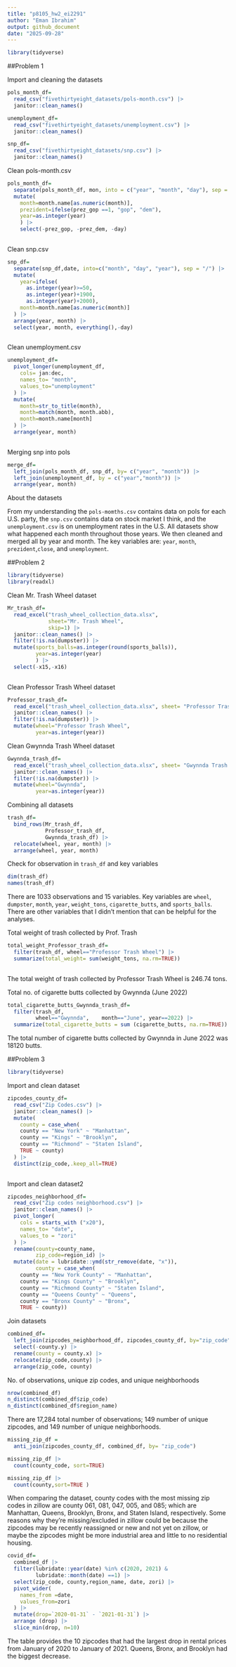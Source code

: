 ```yaml
---
title: "p8105_hw2_ei2291"
author: "Eman Ibrahim"
output: github_document
date: "2025-09-28"
---
```


```r
library(tidyverse)
```

##Problem 1

Import and cleaning the datasets

```r
pols_month_df=
  read_csv("fivethirtyeight_datasets/pols-month.csv") |> 
  janitor::clean_names()

unemployment_df=
  read_csv("fivethirtyeight_datasets/unemployment.csv") |> 
  janitor::clean_names()

snp_df=
  read_csv("fivethirtyeight_datasets/snp.csv") |> 
  janitor::clean_names()
```

Clean pols-month.csv

```r
pols_month_df=
  separate(pols_month_df, mon, into = c("year", "month", "day"), sep = "-") |> 
  mutate(
    month=month.name[as.numeric(month)],
    prezident=ifelse(prez_gop ==1, "gop", "dem"),
    year=as.integer(year)
    ) |> 
    select(-prez_gop, -prez_dem, -day)
  
```

Clean snp.csv

```r
snp_df=
  separate(snp_df,date, into=c("month", "day", "year"), sep = "/") |> 
  mutate(
    year=ifelse(
      as.integer(year)>=50, 
      as.integer(year)+1900, 
      as.integer(year)+2000),
    month=month.name[as.numeric(month)]
  ) |> 
  arrange(year, month) |> 
  select(year, month, everything(),-day) 
  
```

Clean unemployment.csv

```r
unemployment_df=
  pivot_longer(unemployment_df,
    cols= jan:dec,
    names_to= "month",
    values_to="unemployment"
  ) |> 
  mutate(
    month=str_to_title(month),
    month=match(month, month.abb),
    month=month.name[month]
  ) |> 
  arrange(year, month) 
  
```

Merging snp into pols

```r
merge_df=
  left_join(pols_month_df, snp_df, by= c("year", "month")) |> 
  left_join(unemployment_df, by = c("year","month")) |> 
  arrange(year, month)
```


About the datasets

From my understanding the `pols-momths.csv` contains data on pols for each U.S. party, the `snp.csv` contains data on stock market I think, and the `unemployment.csv` is on unemployment rates in the U.S. All datasets show what happened each month throughout those years. We then cleaned and merged all by year and month. The key variables are: `year`, `month`, `prezident`,`close`, and `unemployment`.


##Problem 2
```r
library(tidyverse)
library(readxl)
```

Clean Mr. Trash Wheel dataset

```r
Mr_trash_df=
  read_excel("trash_wheel_collection_data.xlsx",
             sheet="Mr. Trash Wheel",
             skip=1) |> 
  janitor::clean_names() |> 
  filter(!is.na(dumpster)) |> 
  mutate(sports_balls=as.integer(round(sports_balls)),
         year=as.integer(year)
         ) |> 
  select(-x15,-x16)
  
```

Clean Professor Trash Wheel dataset

```r
Professor_trash_df=
  read_excel("trash_wheel_collection_data.xlsx", sheet= "Professor Trash Wheel", skip=1) |> 
  janitor::clean_names() |> 
  filter(!is.na(dumpster)) |> 
  mutate(wheel="Professor Trash Wheel",
         year=as.integer(year))
```

Clean Gwynnda Trash Wheel dataset

```r
Gwynnda_trash_df=
  read_excel("trash_wheel_collection_data.xlsx", sheet= "Gwynnda Trash Wheel", skip=1) |> 
  janitor::clean_names() |> 
  filter(!is.na(dumpster)) |> 
  mutate(wheel="Gwynnda",
         year=as.integer(year))
```

Combining all datasets

```r
trash_df=
  bind_rows(Mr_trash_df, 
            Professor_trash_df, 
            Gwynnda_trash_df) |> 
  relocate(wheel, year, month) |> 
  arrange(wheel, year, month)
```

Check for observation in `trash_df` and key variables

```r
dim(trash_df)
names(trash_df)
```
There are 1033 observations and 15 variables. Key variables are `wheel`, `dumpster`, `month`, `year`, `weight_tons`, `cigarette_butts`, and `sports_balls`. There are other variables that I didn't mention that can be helpful for the analyses. 

Total weight of trash collected by Prof. Trash

```r
total_weight_Professor_trash_df=
  filter(trash_df, wheel=="Professor Trash Wheel") |> 
  summarize(total_weight= sum(weight_tons, na.rm=TRUE))
   
```

The total weight of trash collected by Professor Trash Wheel is 246.74 tons.

Total no. of cigarette butts collected by Gwynnda (June 2022)

```r
total_cigarette_butts_Gwynnda_trash_df=
  filter(trash_df, 
         wheel=="Gwynnda",    month=="June", year==2022) |>
  summarize(total_cigarette_butts = sum (cigarette_butts, na.rm=TRUE))
```

The total number of cigarette butts collected by Gwynnda in June 2022 was 18120 butts.


##Problem 3

```r
library(tidyverse)
```

Import and clean dataset
```r
zipcodes_county_df=
  read_csv("Zip Codes.csv") |> 
  janitor::clean_names() |> 
  mutate(
    county = case_when(
    county == "New York" ~ "Manhattan",
    county == "Kings" ~ "Brooklyn",
    county == "Richmond" ~ "Staten Island",
    TRUE ~ county)
  ) |> 
  distinct(zip_code,.keep_all=TRUE)
  
```

Import and clean dataset2
```r
zipcodes_neighborhood_df=
  read_csv("Zip codes neighborhood.csv") |> 
  janitor::clean_names() |> 
  pivot_longer(
    cols = starts_with ("x20"),
    names_to= "date",
    values_to = "zori"
  ) |> 
  rename(county=county_name,
         zip_code=region_id) |> 
  mutate(date = lubridate::ymd(str_remove(date, "x")),
         county = case_when(
    county == "New York County" ~ "Manhattan",
    county == "Kings County" ~ "Brooklyn",
    county == "Richmond County" ~ "Staten Island",
    county == "Queens County" ~ "Queens",
    county == "Bronx County" ~ "Bronx",
    TRUE ~ county))
```

Join datasets
```r
combined_df=
  left_join(zipcodes_neighborhood_df, zipcodes_county_df, by="zip_code") |> 
  select(-county.y) |> 
  rename(county = county.x) |> 
  relocate(zip_code,county) |> 
  arrange(zip_code, county)
```

No. of observations, unique zip codes, and unique neighborhoods

```r
nrow(combined_df)
n_distinct(combined_df$zip_code)
n_distinct(combined_df$region_name)
```
There are 17,284 total number of observations; 149 number of unique zipcodes, and 149 number of unique neighborhoods.

```r
missing_zip_df =
  anti_join(zipcodes_county_df, combined_df, by= "zip_code")

missing_zip_df |> 
  count(county_code, sort=TRUE)

missing_zip_df |> 
  count(county,sort=TRUE )
```
When comparing the dataset, county codes with the most missing zip codes in zillow are county 061, 081, 047, 005, and 085; which are Manhattan, Queens, Brooklyn, Bronx, and Staten Island, respectively. Some reasons why they're missing/excluded in zillow could be because the zipcodes may be recently reassigned or new and not yet on zillow, or maybe the zipcodes might be more industrial area and little to no residential housing. 

```r
covid_df=
  combined_df |> 
  filter(lubridate::year(date) %in% c(2020, 2021) &
         lubridate::month(date) ==1) |> 
  select(zip_code, county,region_name, date, zori) |> 
  pivot_wider(
    names_from =date,
    values_from=zori
  ) |> 
  mutate(drop=`2020-01-31` - `2021-01-31`) |> 
  arrange (drop) |> 
  slice_min(drop, n=10)
```

The table provides the 10 zipcodes that had the largest drop in rental prices from January of 2020 to January of 2021. Queens, Bronx, and Brooklyn had the biggest decrease.
















